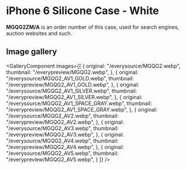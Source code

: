 
# iPhone 6 Silicone Case - White

<Callout type='info' emoji='👉🏻'>**MGQG2ZM/A** is an order number of this case, used for search engines, auction websites and such.</Callout>

## Image gallery

<GalleryComponent
    images={[
      {
        original: "/everysource/MGQG2.webp",
        thumbnail: "/everypreview/MGQG2.webp",
      },
      {
        original: "/everysource/MGQG2_AV1_GOLD.webp",
        thumbnail: "/everypreview/MGQG2_AV1_GOLD.webp",
      },
      {
        original: "/everysource/MGQG2_AV1_SILVER.webp",
        thumbnail: "/everypreview/MGQG2_AV1_SILVER.webp",
      },
      {
        original: "/everysource/MGQG2_AV1_SPACE_GRAY.webp",
        thumbnail: "/everypreview/MGQG2_AV1_SPACE_GRAY.webp",
      },
      {
        original: "/everysource/MGQG2_AV2.webp",
        thumbnail: "/everypreview/MGQG2_AV2.webp",
      },
      {
        original: "/everysource/MGQG2_AV3.webp",
        thumbnail: "/everypreview/MGQG2_AV3.webp",
      },
      {
        original: "/everysource/MGQG2_AV4.webp",
        thumbnail: "/everypreview/MGQG2_AV4.webp",
      },
      {
        original: "/everysource/MGQG2_AV5.webp",
        thumbnail: "/everypreview/MGQG2_AV5.webp",
      }
    ]}
  />
